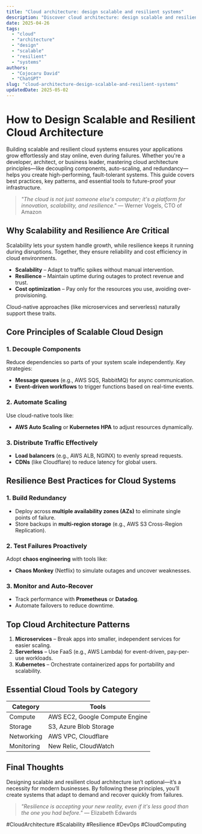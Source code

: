 ```yaml
---
title: "Cloud architecture: design scalable and resilient systems"
description: "Discover cloud architecture: design scalable and resilient systems with this in-depth guide, providing actionable insights and practical tips to boost your knowledge and results."
date: 2025-04-26
tags:
  - "cloud"
  - "architecture"
  - "design"
  - "scalable"
  - "resilient"
  - "systems"
authors:
  - "Cojocaru David"
  - "ChatGPT"
slug: "cloud-architecture-design-scalable-and-resilient-systems"
updatedDate: 2025-05-02
---
```


# How to Design Scalable and Resilient Cloud Architecture  

Building scalable and resilient cloud systems ensures your applications grow effortlessly and stay online, even during failures. Whether you're a developer, architect, or business leader, mastering cloud architecture principles—like decoupling components, auto-scaling, and redundancy—helps you create high-performing, fault-tolerant systems. This guide covers best practices, key patterns, and essential tools to future-proof your infrastructure.  

> *"The cloud is not just someone else's computer; it's a platform for innovation, scalability, and resilience."* — Werner Vogels, CTO of Amazon  

## Why Scalability and Resilience Are Critical  

Scalability lets your system handle growth, while resilience keeps it running during disruptions. Together, they ensure reliability and cost efficiency in cloud environments.  

- **Scalability** – Adapt to traffic spikes without manual intervention.  
- **Resilience** – Maintain uptime during outages to protect revenue and trust.  
- **Cost optimization** – Pay only for the resources you use, avoiding over-provisioning.  

Cloud-native approaches (like microservices and serverless) naturally support these traits.  

## Core Principles of Scalable Cloud Design  

### 1. Decouple Components  

Reduce dependencies so parts of your system scale independently. Key strategies:  
- **Message queues** (e.g., AWS SQS, RabbitMQ) for async communication.  
- **Event-driven workflows** to trigger functions based on real-time events.  

### 2. Automate Scaling  

Use cloud-native tools like:  
- **AWS Auto Scaling** or **Kubernetes HPA** to adjust resources dynamically.  

### 3. Distribute Traffic Effectively  

- **Load balancers** (e.g., AWS ALB, NGINX) to evenly spread requests.  
- **CDNs** (like Cloudflare) to reduce latency for global users.  

## Resilience Best Practices for Cloud Systems  

### 1. Build Redundancy  

- Deploy across **multiple availability zones (AZs)** to eliminate single points of failure.  
- Store backups in **multi-region storage** (e.g., AWS S3 Cross-Region Replication).  

### 2. Test Failures Proactively  

Adopt **chaos engineering** with tools like:  
- **Chaos Monkey** (Netflix) to simulate outages and uncover weaknesses.  

### 3. Monitor and Auto-Recover  

- Track performance with **Prometheus** or **Datadog**.  
- Automate failovers to reduce downtime.  

## Top Cloud Architecture Patterns  

1. **Microservices** – Break apps into smaller, independent services for easier scaling.  
2. **Serverless** – Use FaaS (e.g., AWS Lambda) for event-driven, pay-per-use workloads.  
3. **Kubernetes** – Orchestrate containerized apps for portability and scalability.  

## Essential Cloud Tools by Category  

| **Category**   | **Tools**                          |  
|---------------|-----------------------------------|  
| Compute       | AWS EC2, Google Compute Engine    |  
| Storage       | S3, Azure Blob Storage           |  
| Networking    | AWS VPC, Cloudflare              |  
| Monitoring    | New Relic, CloudWatch            |  

## Final Thoughts  

Designing scalable and resilient cloud architecture isn’t optional—it’s a necessity for modern businesses. By following these principles, you’ll create systems that adapt to demand and recover quickly from failures.  

> *"Resilience is accepting your new reality, even if it's less good than the one you had before."* — Elizabeth Edwards  

#CloudArchitecture #Scalability #Resilience #DevOps #CloudComputing